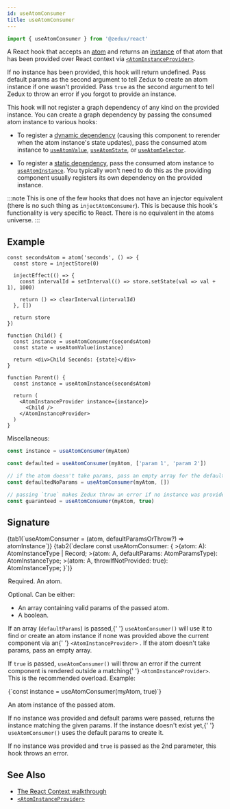 ```yaml
---
id: useAtomConsumer
title: useAtomConsumer
---
```



```ts
import { useAtomConsumer } from '@zedux/react'
```

A React hook that accepts an [atom](../classes/Atom) and returns an [instance](../classes/AtomInstance) of that atom that has been provided over React context via [`<AtomInstanceProvider>`](../components/AtomInstanceProvider).

If no instance has been provided, this hook will return undefined. Pass default params as the second argument to tell Zedux to create an atom instance if one wasn't provided. Pass `true` as the second argument to tell Zedux to throw an error if you forgot to provide an instance.

This hook will not register a graph dependency of any kind on the provided instance. You can create a graph dependency by passing the consumed atom instance to various hooks:

- To register a [dynamic dependency](../glossary#dynamic-graph-dependency) (causing this component to rerender when the atom instance's state updates), pass the consumed atom instance to [`useAtomValue`](useAtomValue), [`useAtomState`](useAtomState), or [`useAtomSelector`](useAtomSelector).

- To register a [static dependency](../glossary#static-graph-dependency), pass the consumed atom instance to [`useAtomInstance`](useAtomInstance). You typically won't need to do this as the providing component usually registers its own dependency on the provided instance.

:::note
This is one of the few hooks that does not have an injector equivalent (there is no such thing as `injectAtomConsumer`). This is because this hook's functionality is very specific to React. There is no equivalent in the atoms universe.
:::

## Example

```tsx live ecosystemId=useAtomConsumer/example resultVar=Parent
const secondsAtom = atom('seconds', () => {
  const store = injectStore(0)

  injectEffect(() => {
    const intervalId = setInterval(() => store.setState(val => val + 1), 1000)

    return () => clearInterval(intervalId)
  }, [])

  return store
})

function Child() {
  const instance = useAtomConsumer(secondsAtom)
  const state = useAtomValue(instance)

  return <div>Child Seconds: {state}</div>
}

function Parent() {
  const instance = useAtomInstance(secondsAtom)

  return (
    <AtomInstanceProvider instance={instance}>
      <Child />
    </AtomInstanceProvider>
  )
}
```

Miscellaneous:

```ts
const instance = useAtomConsumer(myAtom)

const defaulted = useAtomConsumer(myAtom, ['param 1', 'param 2'])

// if the atom doesn't take params, pass an empty array for the default params:
const defaultedNoParams = useAtomConsumer(myAtom, [])

// passing `true` makes Zedux throw an error if no instance was provided:
const guaranteed = useAtomConsumer(myAtom, true)
```

## Signature

<Tabs>
  {tab1(`useAtomConsumer = (atom, defaultParamsOrThrow?) => atomInstance`)}
  {tab2(`declare const useAtomConsumer: {
  <A extends AtomBase<any, [...any], any, any, any, any>>(atom: A): AtomInstanceType<A> | Record<string, never>;
  <A extends AtomBase<any, [...any], any, any, any, any>>(atom: A, defaultParams: AtomParamsType<A>): AtomInstanceType<A>;
  <A extends AtomBase<any, [...any], any, any, any, any>>(atom: A, throwIfNotProvided: true): AtomInstanceType<A>;
}`)}
</Tabs>

<Legend>
  <Item name="atom">
    <p>
      Required. An <Link to="../classes/Atom">atom</Link>.
    </p>
  </Item>
  <Item name="defaultParamsOrThrow">
    <p>Optional. Can be either:</p>
    <ul>
      <li>An array containing valid params of the passed atom.</li>
      <li>A boolean.</li>
    </ul>
    <p>
      If an array (<code>defaultParams</code>) is passed,{' '}
      <code>useAtomConsumer()</code> will use it to find or create an atom
      instance if none was provided above the current component via an{' '}
      <Link to="../components/AtomInstanceProvider">
        <code>&lt;AtomInstanceProvider&gt;</code>
      </Link>
      . If the atom doesn't take params, pass an empty array.
    </p>
    <p>
      If <code>true</code> is passed, <code>useAtomConsumer()</code> will throw
      an error if the current component is rendered outside a matching{' '}
      <code>&lt;AtomInstanceProvider&gt;</code>. This is the recommended
      overload. Example:
    </p>
    <Ts>{`const instance = useAtomConsumer(myAtom, true)`}</Ts>
  </Item>
  <Item name="Returns">
    <p>
      An <Link to="../classes/AtomInstance">atom instance</Link> of the passed
      atom.
    </p>
    <p>
      If no instance was provided and default params were passed, returns the
      instance matching the given params. If the instance doesn't exist yet,{' '}
      <code>useAtomConsumer()</code> uses the default params to create it.
    </p>
    <p>
      If no instance was provided and <code>true</code> is passed as the 2nd
      parameter, this hook throws an error.
    </p>
  </Item>
</Legend>

## See Also

- [The React Context walkthrough](../../walkthrough/react-context)
- [`<AtomInstanceProvider>`](../components/AtomInstanceProvider)
